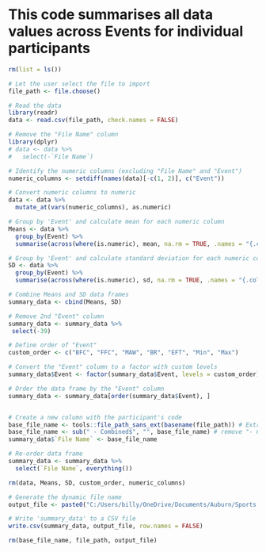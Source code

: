 # This code summarises all data values across Events for individual participants

```r

rm(list = ls())

# Let the user select the file to import
file_path <- file.choose()

# Read the data
library(readr)
data <- read.csv(file_path, check.names = FALSE)

# Remove the "File Name" column
library(dplyr)
# data <- data %>%
#   select(-`File Name`)

# Identify the numeric columns (excluding "File Name" and "Event")
numeric_columns <- setdiff(names(data)[-c(1, 2)], c("Event"))

# Convert numeric columns to numeric
data <- data %>%
  mutate_at(vars(numeric_columns), as.numeric)

# Group by 'Event' and calculate mean for each numeric column
Means <- data %>%
  group_by(Event) %>%
  summarise(across(where(is.numeric), mean, na.rm = TRUE, .names = "{.col}"))

# Group by 'Event' and calculate standard deviation for each numeric column
SD <- data %>% 
  group_by(Event) %>%
  summarise(across(where(is.numeric), sd, na.rm = TRUE, .names = "{.col} SD"))

# Combine Means and SD data frames
summary_data <- cbind(Means, SD)

# Remove 2nd "Event" column
summary_data <- summary_data %>%
 select(-39)

# Define order of "Event"
custom_order <- c("BFC", "FFC", "MAW", "BR", "EFT", "Min", "Max")

# Convert the "Event" column to a factor with custom levels
summary_data$Event <- factor(summary_data$Event, levels = custom_order)

# Order the data frame by the "Event" column
summary_data <- summary_data[order(summary_data$Event), ]


# Create a new column with the participant's code
base_file_name <- tools::file_path_sans_ext(basename(file_path)) # Extract base file name without extension
base_file_name <- sub(" - Combined$", "", base_file_name) # remove "- Combined" from the end of the base file name
summary_data$`File Name` <- base_file_name

# Re-order data frame
summary_data <- summary_data %>%
  select(`File Name`, everything())

rm(data, Means, SD, custom_order, numeric_columns)

```

```r
# Generate the dynamic file name
output_file <- paste0("C:/Users/billy/OneDrive/Documents/Auburn/Sports Medicine & Movement Lab/PhD Thesis/Data/Pilot/", base_file_name, " - Means and SDs.csv")

# Write 'summary_data' to a CSV file
write.csv(summary_data, output_file, row.names = FALSE)

rm(base_file_name, file_path, output_file)
```





